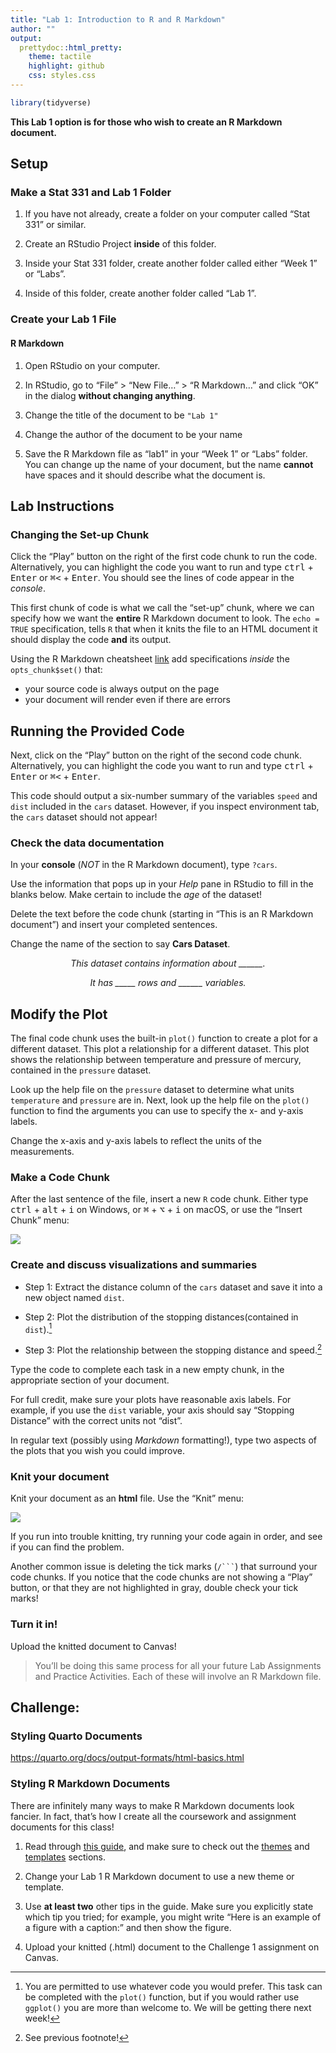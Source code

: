 ```yaml
---
title: "Lab 1: Introduction to R and R Markdown"
author: ""
output:
  prettydoc::html_pretty:
    theme: tactile
    highlight: github
    css: styles.css
---
```


```r
library(tidyverse)
```

**This Lab 1 option is for those who wish to create an R Markdown document.**

## Setup

### Make a Stat 331 and Lab 1 Folder

1. If you have not already, create a folder on your computer called "Stat 331"
or similar.  

2. Create an RStudio Project **inside** of this folder. 

2. Inside your Stat 331 folder, create another folder called either "Week 1" or "Labs". 

3. Inside of this folder, create another folder called "Lab 1".


### Create your Lab 1 File

#### R Markdown

1. Open RStudio on your computer.

2. In RStudio, go to "File" > "New File…" > "R Markdown…" and click "OK" in the
dialog **without changing anything**.

3. Change the title of the document to be `"Lab 1"`

4. Change the author of the document to be your name

5. Save the R Markdown file as "lab1" in your "Week 1" or "Labs" folder. You can 
change up the name of your document, but the name **cannot** have spaces and it
should describe what the document is. 


## Lab Instructions


### Changing the Set-up Chunk

Click the "Play" button on the right of the first code chunk to run the code.
Alternatively, you can highlight the code you want to run and type
<kbd>ctrl</kbd> + <kbd>Enter</kbd> or <kbd>⌘<</kbd> + <kbd>Enter</kbd>.  You 
should see the lines of code appear in the *console*. 

This first chunk of code is what we call the "set-up" chunk, where we can
specify how we want the **entire** R Markdown document to look. The
`echo = TRUE` specification, tells `R` that when it knits the file to an HTML
document it should display the code **and** its output. 

Using the R Markdown cheatsheet 
[link](https://www.rstudio.org/links/r_markdown_cheat_sheet) add specifications 
*inside* the `opts_chunk$set()` that:

- your source code is always output on the page 
- your document will render even if there are errors


## Running the Provided Code

Next, click on the "Play" button on the right of the second code chunk. 
Alternatively, you can highlight the code you want to run and type 
<kbd>ctrl</kbd> + <kbd>Enter</kbd> or <kbd>⌘<</kbd> + <kbd>Enter</kbd>. 

This code should output a six-number summary of the variables `speed` and `dist`
included in the `cars` dataset. However, if you inspect environment tab, the 
`cars` dataset should not appear! 


### Check the data documentation

In your **console** (*NOT* in the R Markdown document), type `?cars`.

Use the information that pops up in your *Help* pane in RStudio to fill in the
blanks below. Make certain to include the *age* of the dataset! 

Delete the text before the code chunk (starting in "This is an R Markdown
document") and insert your completed sentences. 

Change the name of the section to say **Cars Dataset**. 

<center> 

*This dataset contains information about ______.*

*It has _____ rows and ______ variables.*

</center> 


## Modify the Plot 

The final code chunk uses the built-in `plot()` function to create a plot for a
different dataset. This plot a relationship for a different dataset. This plot 
shows the relationship between temperature and pressure of mercury, contained 
in the `pressure` dataset. 

Look up the help file on the `pressure` dataset to determine what units 
`temperature` and `pressure` are in. Next, look up the help file on the `plot()`
function to find the arguments you can use to specify the x- and y-axis labels. 

Change the x-axis and y-axis labels to reflect the units of the measurements. 


### Make a Code Chunk

After the last sentence of the file, insert a new `R` code chunk. Either type
<kbd>ctrl</kbd> + <kbd>alt</kbd> + <kbd>i</kbd> on Windows, or 
<kbd>⌘</kbd> + <kbd>⌥</kbd> + <kbd>i</kbd> on macOS, or use the "Insert Chunk"
menu:

![](../../Images/rstudio_images/insert-chunk-button.png)

### Create and discuss visualizations and summaries

* Step 1: Extract the distance column of the `cars` dataset and save it into a 
new object named `dist`. 

* Step 2: Plot the distribution of the stopping distances(contained in `dist`).^[You
are permitted to use whatever code you would prefer. This task can be 
completed with the `plot()` function, but if you would rather use `ggplot()` you 
are more than welcome to. We will be getting there next week!]  

* Step 3: Plot the relationship between the stopping distance and speed.^[See 
previous footnote!]

Type the code to complete each task in a new empty chunk, in the appropriate
section of your document.

For full credit, make sure your plots have reasonable axis labels. For example,
if you use the `dist` variable, your axis should say "Stopping Distance" with 
the correct units not "dist".

In regular text (possibly using *Markdown* formatting!), type two aspects of
the plots that you wish you could improve. 


### Knit your document

Knit your document as an **html** file. Use the "Knit" menu:

![](../../Images/rstudio_images/knit-button.png)

If you run into trouble knitting, try running your code again in order, and see
if you can find the problem.

Another common issue is deleting the tick marks (`/``` `) that surround your
code chunks. If you notice that the code chunks are not showing a "Play" button,
or that they are not highlighted in gray, double check your tick marks!

### Turn it in!

Upload the knitted document to Canvas! 

>
> You'll be doing this same process for all your future Lab Assignments and
> Practice Activities. Each of these will involve an R Markdown file. 
>

## Challenge: 

### Styling Quarto Documents

<https://quarto.org/docs/output-formats/html-basics.html>

### Styling R Markdown Documents

There are infinitely many ways to make R Markdown documents look fancier. In
fact, that's how I create all the coursework and assignment documents for this
class!

1. Read through [this guide](https://holtzy.github.io/Pimp-my-rmd/), and make
sure to check out the [themes](https://holtzy.github.io/Pimp-my-rmd/#theme) and [templates](https://holtzy.github.io/Pimp-my-rmd/#template) sections.

2. Change your Lab 1 R Markdown document to use a new theme or template.

3. Use **at least two** other tips in the guide. Make sure you explicitly state
which tip you tried; for example, you might write "Here is an example of a
figure with a caption:" and then show the figure.

4. Upload your knitted (.html) document to the Challenge 1 assignment on Canvas.
